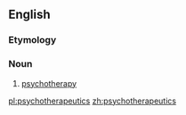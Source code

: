 ==English==

===Etymology===
{{prefix|en|psycho|therapeutics}}

===Noun===
{{en-noun|-}}

# [[psychotherapy]]

[[pl:psychotherapeutics]]
[[zh:psychotherapeutics]]